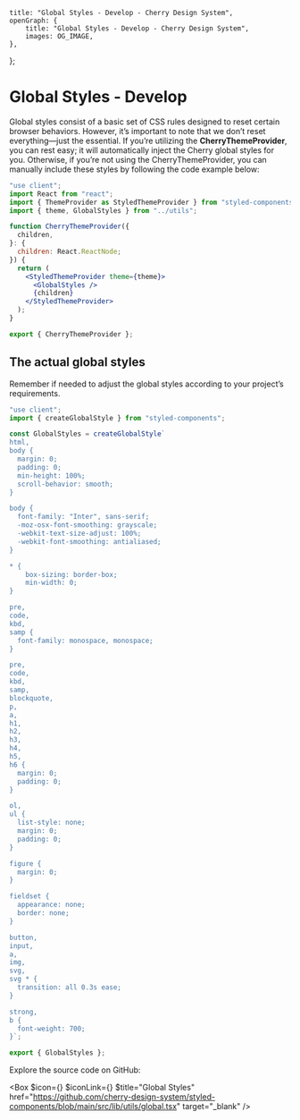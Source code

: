
	title: "Global Styles - Develop - Cherry Design System",
	openGraph: {
		title: "Global Styles - Develop - Cherry Design System",
		images: OG_IMAGE,
	},
};

# Global Styles - Develop

Global styles consist of a basic set of CSS rules designed to reset certain browser behaviors. However, it’s important to note that we don’t reset everything—just the essential. If you’re utilizing the **CherryThemeProvider**, you can rest easy; it will automatically inject the Cherry global styles for you. Otherwise, if you’re not using the CherryThemeProvider, you can manually include these styles by following the code example below:

```jsx
"use client";
import React from "react";
import { ThemeProvider as StyledThemeProvider } from "styled-components";
import { theme, GlobalStyles } from "../utils";

function CherryThemeProvider({
  children,
}: {
  children: React.ReactNode;
}) {
  return (
    <StyledThemeProvider theme={theme}>
      <GlobalStyles />
      {children}
    </StyledThemeProvider>
  );
}

export { CherryThemeProvider };

```

## The actual global styles
Remember if needed to adjust the global styles according to your project’s requirements.

```jsx
"use client";
import { createGlobalStyle } from "styled-components";

const GlobalStyles = createGlobalStyle`
html,
body {
  margin: 0;
  padding: 0;
  min-height: 100%;
  scroll-behavior: smooth;
}

body {
  font-family: "Inter", sans-serif;
  -moz-osx-font-smoothing: grayscale;
  -webkit-text-size-adjust: 100%;
  -webkit-font-smoothing: antialiased;
}

* {
    box-sizing: border-box;
    min-width: 0;
}

pre,
code,
kbd,
samp {
  font-family: monospace, monospace;
}

pre,
code,
kbd,
samp,
blockquote,
p,
a,
h1,
h2,
h3,
h4,
h5,
h6 {
  margin: 0;
  padding: 0;
}

ol,
ul {
  list-style: none;
  margin: 0;
  padding: 0;
}

figure {
  margin: 0;
}

fieldset {
  appearance: none;
  border: none;
}

button,
input,
a,
img,
svg,
svg * {
  transition: all 0.3s ease;
}

strong,
b {
  font-weight: 700;
}`;

export { GlobalStyles };
```
Explore the source code on GitHub:

<Box
	$icon={<IconFile />}
	$iconLink={<IconGitHub />}
	$title="Global Styles"
	href="https://github.com/cherry-design-system/styled-components/blob/main/src/lib/utils/global.tsx"
	target="_blank"
/>
